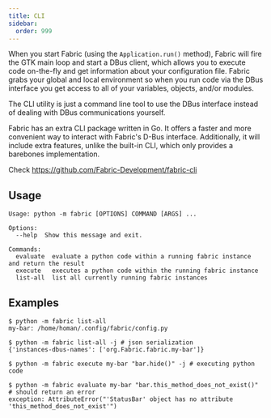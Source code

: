 ```yaml
---
title: CLI
sidebar:
  order: 999
---
```



When you start Fabric (using the `Application.run()` method), Fabric will fire the GTK main loop and start a DBus client, which allows you to execute code on-the-fly and get information about your configuration file. Fabric grabs your global and local environment so when you run code via the DBus interface you get access to all of your variables, objects, and/or modules.

The CLI utility is just a command line tool to use the DBus interface instead of dealing with DBus communications yourself.

<Aside>
  Fabric has an extra CLI package written in Go. It offers a faster and more convenient way to interact with Fabric's D-Bus interface. Additionally, it will include extra features, unlike the built-in CLI, which only provides a barebones implementation.

  Check https://github.com/Fabric-Development/fabric-cli
</Aside>

## Usage

```
Usage: python -m fabric [OPTIONS] COMMAND [ARGS] ...

Options:
  --help  Show this message and exit.

Commands:
  evaluate  evaluate a python code within a running fabric instance and return the result
  execute   executes a python code within the running fabric instance
  list-all  list all currently running fabric instances
```

## Examples

```
$ python -m fabric list-all
my-bar: /home/homan/.config/fabric/config.py
```

```
$ python -m fabric list-all -j # json serialization
{'instances-dbus-names': ['org.Fabric.fabric.my-bar']}
```

```
$ python -m fabric execute my-bar "bar.hide()" -j # executing python code
```

```
$ python -m fabric evaluate my-bar "bar.this_method_does_not_exist()" # should return an error
exception: AttributeError("'StatusBar' object has no attribute 'this_method_does_not_exist'")
```
